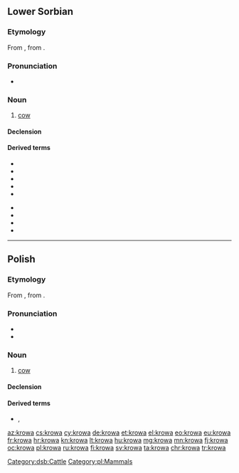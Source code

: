 ==Lower Sorbian==

===Etymology===
From {{etyl|sla-pro|dsb}} {{m|sla-pro|*korva}}, from {{etyl|ine-pro|dsb}} {{m|ine-pro|*ḱer-||horn}}.

===Pronunciation===
* {{IPA|[ˈkrowa]|lang=dsb}}

===Noun===
{{dsb-noun|f|dim=krowka}}

# [[cow]]

====Declension====
{{dsb-decl-noun-1|krow}}

====Derived terms====
{{der-top}}
* {{l/dsb|krowaŕ}}
* {{l/dsb|krowcycka}}
* {{l/dsb|krowicka}}
* {{l/dsb|krowiny}}
* {{l/dsb|krowisko}}
{{der-mid}}
* {{l/dsb|krowiś|krowiś se}}
* {{l/dsb|krowjecy}}
* {{l/dsb|krowjeńc}}
* {{l/dsb|krowkaŕ}}
{{der-bottom}}

[[Category:dsb:Cattle]]

----

==Polish==

===Etymology===
From {{etyl|sla-pro|pl}} {{m|sla-pro|*korva}}, from {{etyl|ine-pro|pl}} {{m|ine-pro|*ḱer-||horn}}.

===Pronunciation===
* {{pl-IPA}}
* {{audio|Pl-krowa.ogg|Audio|lang=pl}}

===Noun===
{{pl-noun|f|dim=krówka}}

# [[cow]]

====Declension====
{{pl-decl-noun-f|kro|w|krów}}

====Derived terms====
* {{l|pl|krowi}}, {{l|pl|krowiasty}}

[[Category:pl:Mammals]]

[[az:krowa]]
[[cs:krowa]]
[[cy:krowa]]
[[de:krowa]]
[[et:krowa]]
[[el:krowa]]
[[eo:krowa]]
[[eu:krowa]]
[[fr:krowa]]
[[hr:krowa]]
[[kn:krowa]]
[[lt:krowa]]
[[hu:krowa]]
[[mg:krowa]]
[[mn:krowa]]
[[fj:krowa]]
[[oc:krowa]]
[[pl:krowa]]
[[ru:krowa]]
[[fi:krowa]]
[[sv:krowa]]
[[ta:krowa]]
[[chr:krowa]]
[[tr:krowa]]